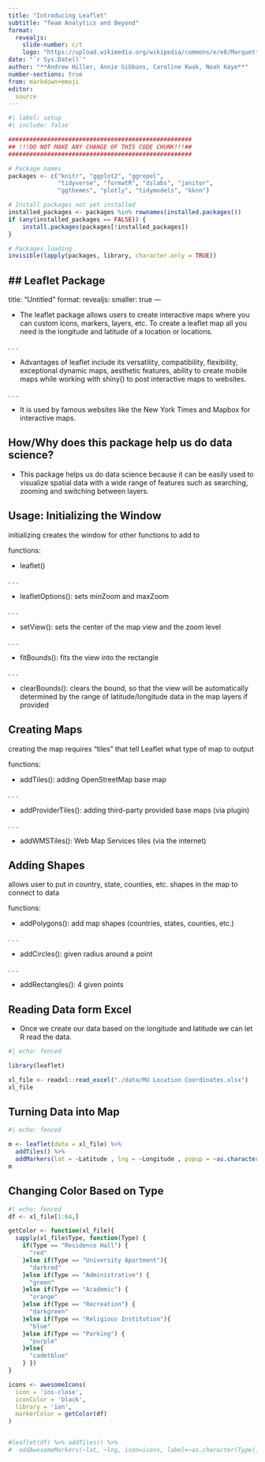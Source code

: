 ```yaml
---
title: "Introducing Leaflet"
subtitle: "Team Analytics and Beyond"
format: 
  revealjs:
    slide-number: c/t   
    logo: "https://upload.wikimedia.org/wikipedia/commons/e/e8/Marquette_Golden_Eagles_logo.svg"
date: "`r Sys.Date()`"
author: "**Andrew Hiller, Annie Gibbons, Caroline Kwak, Noah Kaye**"
number-sections: true
from: markdown+emoji
editor: 
  source
---
```


```r
#| label: setup
#| include: false

####################################################
## !!!DO NOT MAKE ANY CHANGE OF THIS CODE CHUNK!!!##
####################################################

# Package names
packages <- c("knitr", "ggplot2", "ggrepel", 
              "tidyverse", "formatR", "dslabs", "janitor", 
              "ggthemes", "plotly", "tidymodels", "kknn")

# Install packages not yet installed
installed_packages <- packages %in% rownames(installed.packages())
if (any(installed_packages == FALSE)) {
    install.packages(packages[!installed_packages])
}

# Packages loading
invisible(lapply(packages, library, character.only = TRUE))
```

## Leaflet Package 
---
title: "Untitled"
format: 
  revealjs:
    smaller: true
---

- The leaflet package allows users to create interactive maps where you can custom icons, markers, layers, etc. To create a leaflet map all you need is the longitude and latitude of a location or locations. 

. . .

- Advantages of leaflet include its versatility, compatibility, flexibility, exceptional dynamic maps, aesthetic features, ability to create mobile maps while working with shiny() to post interactive maps to websites.

. . . 

- It is used by famous websites like the New York Times and Mapbox for interactive maps.

## How/Why does this package help us do data science?
- This package helps us do data science because it can be easily used to visualize spatial data with a wide range of features such as searching, zooming and switching between layers.

## Usage: Initializing the Window

initializing creates the window for other functions to add to  

functions:  

- leaflet() 

. . . 

- leafletOptions(): sets minZoom and maxZoom  

. . . 

- setView(): sets the center of the map view and the zoom level 

. . .

- fitBounds(): fits the view into the rectangle  

. . .

- clearBounds(): clears the bound, so that the view will be automatically determined by the range of latitude/longitude data in the map layers if provided 

## Creating Maps
creating the map requires “tiles” that tell Leaflet what type of map to output 

functions: 

- addTiles(): adding OpenStreetMap base map  

. . .

- addProviderTiles(): adding third-party provided base maps (via plugin) 

. . .

- addWMSTiles(): Web Map Services tiles (via the internet)

## Adding Shapes 
allows user to put in country, state, counties, etc. shapes in the map to connect to data  

functions: 

- addPolygons(): add map shapes (countries, states, counties, etc.) 

. . .

- addCircles(): given radius around a point  

. . .

- addRectangles(): 4 given points  

## Reading Data form Excel
- Once we create our data based on the longitude and latitude we can let R read the data. 
```r
#| echo: fenced

library(leaflet)

xl_file <- readxl::read_excel("./data/MU Location Coordinates.xlsx")
xl_file

```

## Turning Data into Map
```r
#| echo: fenced 

m <- leaflet(data = xl_file) %>%
  addTiles() %>%
  addMarkers(lat = ~Latitude , lng = ~Longitude , popup = ~as.character(Type), label = ~as.character(Type))
m
```

## Changing Color Based on Type 
```r
#| echo: fenced 
df <- xl_file[1:64,]

getColor <- function(xl_file){
  sapply(xl_file$Type, function(Type) {
    if(Type == "Residence Hall") {
      "red"
    }else if(Type == "University Apartment"){
      "darkred"
    }else if(Type == "Administrative") {
      "green"
    }else if(Type == "Academic") {
      "orange"
    }else if(Type == "Recreation") {
      "darkgreen"
    }else if(Type == "Religious Institution"){
      "blue"
    }else if(Type == "Parking") {
      "purple"
    }else{
      "cadetblue"
    } })
}

icons <- awesomeIcons(
  icon = 'ios-close',
  iconColor = 'black',
  library = 'ion',
  markerColor = getColor(df)
)


#leaflet(df) %>% addTiles() %>%
#  addAwesomeMarkers(~lat, ~lng, icon=icons, label=~as.character(Type))
```

